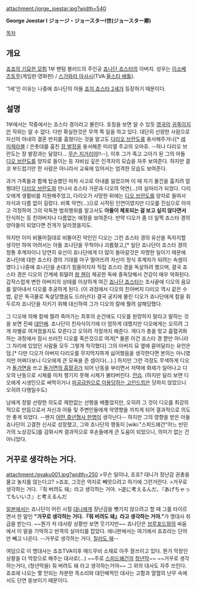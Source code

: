 attachment:/jorge_joestar.jpg?width=540

'''George Joestar I'''
'''ジョージ・ジョースターI世(ジョースター卿)'''

[[목차]]

== 개요 ==
[[죠죠의 기묘한 모험]] 1부 팬텀 블러드의 주인공 [[죠나단 죠스타]]의 아버지. 성우는 [[이소베 츠토무]](게임판·영화판) / [[스가와라 마사시]](TVA·[[죠죠의 기묘한 모험 All Star Battle|올스타 배틀]]).

'1세'인 이유는 나중에 죠나단의 아들 [[죠지 죠스타 2세]]가 등장하기 때문이다.

== 설명 ==
1부에서는 작중에서는 죠스타 경이라고 불린다. 호칭을 보면 알 수 있듯 [[영국]]의 [[귀족]]이지만 작위는 알 수 없다. 다만 확실한것은 무역 쪽 일을 하고 있다. 대단히 선량한 사람으로 자신의 아내의 결혼 반지를 훔쳤다는 것을 알고도 [[다리오 브란도]]를 용서해주거나[* [[레 미제라블]] / 은촛대를 훔친 [[장 발장]]을 용서해준 미리엘 주교의 오마쥬. --허나 다리오 브란도는 장 발장과는 달랐다... [[무슨 지거리야]]!!--], 이후 그가 죽고 고아가 된 그의 아들 [[디오 브란도]]를 양자로 들이는 등 자비심 깊은 인격자의 모습을 자주 보여준다. 하지만 결코 부드럽기만 한 사람은 아니라서 교육에 있어서는 엄격한 모습도 보여준다.

과거 가족들과 함께 탑승했던 마차 사고로 아내를 잃었으며 이 때 자기 물건을 훔치려 얼쩡대던 [[다리오 브란도]]와 만나서 죠스타 가문과 디오의 악연(…)의 실마리가 되었다. 다리오에게 생활비를 지원해주었고, 다리오가 사망한 뒤에는 [[디오 브란도]]를 양자로 들여서 자식과 다름 없이 길렀다. 비록 악연(...)으로 시작된 인연이였지만 디오를 진심으로 아끼고 걱정하여 그의 악독한 범죄행위를 알고서도 '''아들이 체포되는 걸 보고 싶지 않다면서''' 탄식하는 등 친아버지나 다름없는 애정을 보여준다. 만약 디오가 좀 더 일찍 죠스타 경의 양아들이 되었다면 전개가 달라졌을지도.

하지만 이미 비뚤어질대로 비뚤어진 악인인 디오는 그런 죠스타 경의 유산을 독차지할 생각만 하여 어려서는 아들 죠나단을 무척이나 괴롭혔고,[* 일단 죠나단이 죠스타 경의 정통 후계자이니 당연히 유산이 죠나단에게 더 많이 돌아갈것은 자명한 일이기 때문에 죠나단에 대한 죠스타 경의 기대를 마구 떨어뜨려 자신이 정식 후계자가 되려는 속셈이였다.] 나중에 죠나단을 손대기 힘들어지자 직접 죠스타 경을 독살하려 했으며, 결국 죠스타 경은 디오의 간계에 휘말려 [[왕 첸]]이 제공한 독에 중독당해서 건강이 매우 악화된다. 갑작스럽게 변한 아버지의 상태를 이상하게 여긴 [[죠나단 죠스타]]는 조사끝에 디오의 음모를 알아내서 디오를 추궁하게 된다. (이 과정에서 디오의 친아버지 다리오 역시 같은 수법, 같은 독극물로 독살당했음도 드러난다) 결국 궁지에 몰린 디오가 죠나단에게 칼을 휘두르자 죠나단을 지키기 위해 대신하여 그가 디오의 칼에 찔려 살해당했다.

그 디오에 의해 칼에 찔려 죽어가는 최후의 순간에도 디오를 원망하지 말라고 말하는 것을 보면 진짜 [[대인배]]. 죠나단이 친자식이기에 더 엄하게 대했지만 디오에게는 오히려 그게 차별로 여겨졌을지도 모른다고 오히려 걱정까지 해준다. 게다가 총을 맞고 흡혈귀화하는 과정에서 잠시 쓰러진 디오를 죽은것으로 여겨[* 물론 이건 죠스타 경 뿐만 아니라 그 자리에 있었던 사람들 모두 그렇게 착각했다] 그의 아버지 묘 옆에 묻어달라는 유언은 덤.[* 다만 디오가 아버지 다리오를 무지막지하게 싫어했음을 생각한다면 본의는 아니였지만 어쩌다보니 디오에게 큰 모욕을 준 셈이다(...).] 하지만 그런 걱정도 무색하게 디오가 [[돌가면]]을 쓰고 [[돌가면의 흡혈귀]]가 되어 난동을 부리면서 저택에 화재가 일어나고 디오의 난동으로 시체를 미처 챙기지 못해 시체가 불타버린다. [[안습]]. (하지만 달리 보면 디오에게 시생인으로 써먹히거나 [[죠셉 죠스타|피공급원으로 이용당하는 고인드립]]은 당하지 않았으니 오히려 다행일수도)

남에게 정말 선량한 의도로 제한없는 선행을 베풀었지만, 오히려 그 것이 디오를 최강의 적으로 만듬으로서 자신과 아들 및 주변인들에게 악영향을 끼치게 되어 결과적으로 의도만 좋게 되었다. --왠지 [[야가미 소이치로|어떤 중년형사 한명이]] 생각난다-- 하지만 그의 영향을 받은 아들 죠나단이 고결한 신사로 성장했고, 그와 죠나단의 행동이 [wiki:"스피드왜건"어느 빈민가의 노상강도]를 감화시켜 결과적으로 후손들에게 큰 도움이 되었으니, 의미가 없는 건 아니었다. 
== 거꾸로 생각하는 거다. ==
attachment:/gyaku001.jpg?width=250
>무슨 일이냐, 죠죠? 대니가 장난감 권총을 물고 놓지를 않는다고?
>죠죠, 그것은 억지로 빼앗으려고 하기에 그런거란다.
>거꾸로 생각하는 거다.『줘 버려도 돼』라고 생각하는 거야.
>逆に考えるんだ、『あげちゃってもいいさ』と考えるんだ

[[일본]]에서는 죠나단이 어린 시절 [[대니]]에게 장난감을 뺏기지 않으려고 할 때 그를 타이르면서 한 말인 '''"거꾸로 생각하는 거다.『줘 버려도 돼』라고 생각하는 거야."'''가 명대사 취급을 받는다. ~~뭔가 저 대사랑 상황만 보면 웃기지만~~ 죠나단은 [[브루포드]]와의 싸움에서 이 말을 기억하고 반격의 실마리를 잡았다. 애니판에서는 여기에서 죠죠라는 단어만 빼고 나온다. --거꾸로 생각하는 거다, [[지름신|질러도 돼]]--

여담으로 이 명대사는 죠죠TVA이후 매드무비 소재로 아주 잘쓰이고 있다. 뭔가 막장인 상황을 더 막장으로 해주는 대사로(...) ~~주로 [[스피드왜건]]의 [[청년막]]~~ ~~거꾸로 생각하는거다, (청년막을) 줘 버려도 돼 라고 생각하는거야~~ 그 외의 대사도 자주 쓰인다. 죠죠에 나오는 몇 안되는 차분한 목소리와 대인배적인 대사는 고함과 열혈의 난무 속에서도 단연 돋보이기 때문이다.
